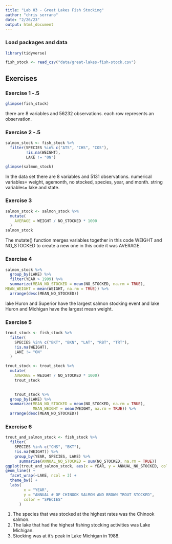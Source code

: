 ```yaml
---
title: "Lab 03 - Great Lakes Fish Stocking"
author: "chris serrano"
date: "2/26/23"
output: html_document
---
```


### Load packages and data

```r
library(tidyverse) 
```

```r
fish_stock <- read_csv("data/great-lakes-fish-stock.csv")
```

## Exercises

### Exercise 1 -.5

```r
glimpse(fish_stock)
```


there are 8 variables and 56232 observations. each row represents an observation.

### Exercise 2 -.5

```r
salmon_stock <- fish_stock %>%
  filter(SPECIES %in% c("ATS", "CHS", "COS"), 
         !is.na(WEIGHT),
         LAKE != "ON")
```

```r
glimpse(salmon_stock)
```

In the data set there are 8 variables and 5131 observations. 
numerical variables= weight, agemonth, no stocked, species, year, and month.
string variables= lake and state.

### Exercise 3


```r
salmon_stock <- salmon_stock %>%
  mutate(
    AVERAGE = WEIGHT / NO_STOCKED * 1000
  )
salmon_stock
```

The mutate() function merges variables together in this code WEIGHT and NO_STOCKED to create a new one in this code it was AVERAGE.

### Exercise 4

```r
salmon_stock %>% 
  group_by(LAKE) %>% 
  filter(YEAR > 1999) %>% 
  summarize(MEAN_NO_STOCKED = mean(NO_STOCKED, na.rm = TRUE),
MEAN_WEIGHT = mean(WEIGHT, na.rm = TRUE)) %>% 
  arrange(desc(MEAN_NO_STOCKED))
```

lake Huron and Superior have the largest salmon stocking event and lake Huron and Michigan have the largest mean weight.

### Exercise 5

```r
trout_stock <- fish_stock %>%
  filter(
    SPECIES %in% c("BKT", "BKN", "LAT", "RBT", "TRT"),
    !is.na(WEIGHT),
    LAKE != "ON"
  )

trout_stock <- trout_stock %>%
  mutate(
    AVERAGE = WEIGHT / NO_STOCKED * 1000)
    trout_stock
    

    trout_stock %>% 
  group_by(LAKE) %>% 
  summarize(MEAN_NO_STOCKED = mean(NO_STOCKED, na.rm = TRUE),
            MEAN_WEIGHT = mean(WEIGHT, na.rm = TRUE)) %>% 
  arrange(desc(MEAN_NO_STOCKED))
```

### Exercise 6

```r
trout_and_salmon_stock <- fish_stock %>%
  filter(
    SPECIES %in% c("CHS", "BKT"),
    !is.na(WEIGHT)) %>%
    group_by(YEAR, SPECIES, LAKE) %>%
      summarise(ANNUAL_NO_STOCKED = sum(NO_STOCKED, na.rm = TRUE))
ggplot(trout_and_salmon_stock, aes(x = YEAR, y = ANNUAL_NO_STOCKED, color = SPECIES)) +
geom_line() +
  facet_wrap(~LAKE, ncol = 3) +
  theme_bw() +
  labs(
        x = "YEAR",
        y = "ANNUAL # OF CHINOOK SALMON AND BROWN TROUT STOCKED",
        color = "SPECIES"
      )
```
1. The species that was stocked at the highest rates was the Chinook salmon.
2. The lake that had the highest fishing stocking activities was Lake Michigan.
3. Stocking was at it's peak in Lake Michigan in 1988.


